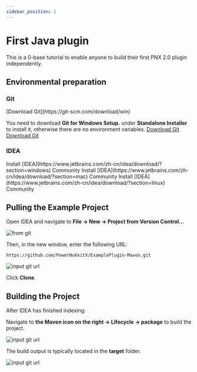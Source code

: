 ```yaml
---
sidebar_position: 1
---
```



# First Java plugin

This is a 0-base tutorial to enable anyone to build their first PNX 2.0 plugin independently.

## Environmental preparation

### Git

<Tabs groupId="operating-systems">
  <TabItem value="win" label="Windows">
  [Download Git](https://git-scm.com/download/win)

  You need to download **Git for Windows Setup.** under **Standalone Installer** to install it, otherwise there are no environment variables.
  </TabItem>
  <TabItem value="mac" label="macOS">[Download Git](https://git-scm.com/download/mac)</TabItem>
  <TabItem value="linux" label="Linux">[Download Git](https://git-scm.com/download/linux)</TabItem>
</Tabs>

### IDEA

<Tabs groupId="operating-systems">
  <TabItem value="win" label="Windows">Install [IDEA](https://www.jetbrains.com/zh-cn/idea/download/?section=windows) Community</TabItem>
  <TabItem value="mac" label="macOS">Install [IDEA](https://www.jetbrains.com/zh-cn/idea/download/?section=mac) Community</TabItem>
  <TabItem value="linux" label="Linux">Install [IDEA](https://www.jetbrains.com/zh-cn/idea/download/?section=linux) Community</TabItem>
</Tabs>

## Pulling the Example Project

Open IDEA and navigate to **File -> New -> Project from Version Control...**

![from git](/images/tutorial-basics/1.jpg)

Then, in the new window, enter the following URL:

```url
https://github.com/PowerNukkitX/ExamplePlugin-Maven.git
```

![input git url](/images/tutorial-basics/2.png)

Click **Clone**.

## Building the Project

After IDEA has finished indexing:

Navigate to **the Maven icon on the right -> Lifecycle -> package** to build the project.

![input git url](/images/tutorial-basics/3.jpg)

The build output is typically located in the **target** folder.

![input git url](/images/tutorial-basics/4.jpg)